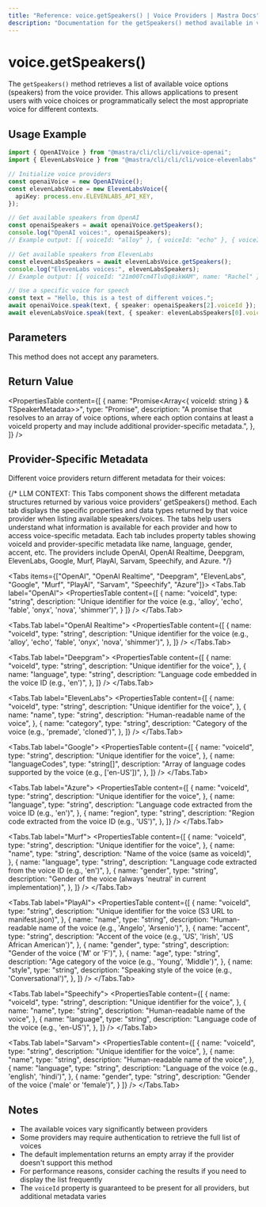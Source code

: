 ```yaml
---
title: "Reference: voice.getSpeakers() | Voice Providers | Mastra Docs"
description: "Documentation for the getSpeakers() method available in voice providers, which retrieves available voice options."
---
```



# voice.getSpeakers()

The `getSpeakers()` method retrieves a list of available voice options (speakers) from the voice provider. This allows applications to present users with voice choices or programmatically select the most appropriate voice for different contexts.

## Usage Example

```typescript
import { OpenAIVoice } from "@mastra/cli/cli/cli/voice-openai";
import { ElevenLabsVoice } from "@mastra/cli/cli/cli/voice-elevenlabs";

// Initialize voice providers
const openaiVoice = new OpenAIVoice();
const elevenLabsVoice = new ElevenLabsVoice({
  apiKey: process.env.ELEVENLABS_API_KEY,
});

// Get available speakers from OpenAI
const openaiSpeakers = await openaiVoice.getSpeakers();
console.log("OpenAI voices:", openaiSpeakers);
// Example output: [{ voiceId: "alloy" }, { voiceId: "echo" }, { voiceId: "fable" }, ...]

// Get available speakers from ElevenLabs
const elevenLabsSpeakers = await elevenLabsVoice.getSpeakers();
console.log("ElevenLabs voices:", elevenLabsSpeakers);
// Example output: [{ voiceId: "21m00Tcm4TlvDq8ikWAM", name: "Rachel" }, ...]

// Use a specific voice for speech
const text = "Hello, this is a test of different voices.";
await openaiVoice.speak(text, { speaker: openaiSpeakers[2].voiceId });
await elevenLabsVoice.speak(text, { speaker: elevenLabsSpeakers[0].voiceId });
```

## Parameters

This method does not accept any parameters.

## Return Value

<PropertiesTable
  content={[
    {
      name: "Promise<Array<{ voiceId: string } & TSpeakerMetadata>>",
      type: "Promise",
      description:
        "A promise that resolves to an array of voice options, where each option contains at least a voiceId property and may include additional provider-specific metadata.",
    },
  ]}
/>

## Provider-Specific Metadata

Different voice providers return different metadata for their voices:

{/*
LLM CONTEXT: This Tabs component shows the different metadata structures returned by various voice providers' getSpeakers() method.
Each tab displays the specific properties and data types returned by that voice provider when listing available speakers/voices.
The tabs help users understand what information is available for each provider and how to access voice-specific metadata.
Each tab includes property tables showing voiceId and provider-specific metadata like name, language, gender, accent, etc.
The providers include OpenAI, OpenAI Realtime, Deepgram, ElevenLabs, Google, Murf, PlayAI, Sarvam, Speechify, and Azure.
*/}

<Tabs items={["OpenAI", "OpenAI Realtime", "Deepgram", "ElevenLabs", "Google", "Murf", "PlayAI", "Sarvam", "Speechify", "Azure"]}>
  <Tabs.Tab label="OpenAI">
    <PropertiesTable
      content={[
        {
          name: "voiceId",
          type: "string",
          description: "Unique identifier for the voice (e.g., 'alloy', 'echo', 'fable', 'onyx', 'nova', 'shimmer')",
        }
      ]}
    />
  </Tabs.Tab>

<Tabs.Tab label="OpenAI Realtime">
  <PropertiesTable
    content={[
      {
        name: "voiceId",
        type: "string",
        description:
          "Unique identifier for the voice (e.g., 'alloy', 'echo', 'fable', 'onyx', 'nova', 'shimmer')",
      },
    ]}
  />
</Tabs.Tab>

<Tabs.Tab label="Deepgram">
  <PropertiesTable
    content={[
      {
        name: "voiceId",
        type: "string",
        description: "Unique identifier for the voice",
      },
      {
        name: "language",
        type: "string",
        description: "Language code embedded in the voice ID (e.g., 'en')",
      },
    ]}
  />
</Tabs.Tab>

<Tabs.Tab label="ElevenLabs">
  <PropertiesTable
    content={[
      {
        name: "voiceId",
        type: "string",
        description: "Unique identifier for the voice",
      },
      {
        name: "name",
        type: "string",
        description: "Human-readable name of the voice",
      },
      {
        name: "category",
        type: "string",
        description: "Category of the voice (e.g., 'premade', 'cloned')",
      },
    ]}
  />
</Tabs.Tab>

<Tabs.Tab label="Google">
  <PropertiesTable
    content={[
      {
        name: "voiceId",
        type: "string",
        description: "Unique identifier for the voice",
      },
      {
        name: "languageCodes",
        type: "string[]",
        description:
          "Array of language codes supported by the voice (e.g., ['en-US'])",
      },
    ]}
  />
</Tabs.Tab>

<Tabs.Tab label="Azure">
  <PropertiesTable
    content={[
      {
        name: "voiceId",
        type: "string",
        description: "Unique identifier for the voice",
      },
      {
        name: "language",
        type: "string",
        description: "Language code extracted from the voice ID (e.g., 'en')",
      },
      {
        name: "region",
        type: "string",
        description: "Region code extracted from the voice ID (e.g., 'US')",
      },
    ]}
  />
</Tabs.Tab>

<Tabs.Tab label="Murf">
  <PropertiesTable
    content={[
      {
        name: "voiceId",
        type: "string",
        description: "Unique identifier for the voice",
      },
      {
        name: "name",
        type: "string",
        description: "Name of the voice (same as voiceId)",
      },
      {
        name: "language",
        type: "string",
        description: "Language code extracted from the voice ID (e.g., 'en')",
      },
      {
        name: "gender",
        type: "string",
        description:
          "Gender of the voice (always 'neutral' in current implementation)",
      },
    ]}
  />
</Tabs.Tab>

<Tabs.Tab label="PlayAI">
  <PropertiesTable
    content={[
      {
        name: "voiceId",
        type: "string",
        description:
          "Unique identifier for the voice (S3 URL to manifest.json)",
      },
      {
        name: "name",
        type: "string",
        description:
          "Human-readable name of the voice (e.g., 'Angelo', 'Arsenio')",
      },
      {
        name: "accent",
        type: "string",
        description:
          "Accent of the voice (e.g., 'US', 'Irish', 'US African American')",
      },
      {
        name: "gender",
        type: "string",
        description: "Gender of the voice ('M' or 'F')",
      },
      {
        name: "age",
        type: "string",
        description: "Age category of the voice (e.g., 'Young', 'Middle')",
      },
      {
        name: "style",
        type: "string",
        description: "Speaking style of the voice (e.g., 'Conversational')",
      },
    ]}
  />
</Tabs.Tab>

<Tabs.Tab label="Speechify">
  <PropertiesTable
    content={[
      {
        name: "voiceId",
        type: "string",
        description: "Unique identifier for the voice",
      },
      {
        name: "name",
        type: "string",
        description: "Human-readable name of the voice",
      },
      {
        name: "language",
        type: "string",
        description: "Language code of the voice (e.g., 'en-US')",
      },
    ]}
  />
</Tabs.Tab>

  <Tabs.Tab label="Sarvam">
    <PropertiesTable
      content={[
        {
          name: "voiceId",
          type: "string",
          description: "Unique identifier for the voice",
        },
        {
          name: "name",
          type: "string",
          description: "Human-readable name of the voice",
        },
        {
          name: "language",
          type: "string",
          description: "Language of the voice (e.g., 'english', 'hindi')",
        },
        {
          name: "gender",
          type: "string",
          description: "Gender of the voice ('male' or 'female')",
        }
      ]}
    />
  </Tabs.Tab>
</Tabs>

## Notes

- The available voices vary significantly between providers
- Some providers may require authentication to retrieve the full list of voices
- The default implementation returns an empty array if the provider doesn't support this method
- For performance reasons, consider caching the results if you need to display the list frequently
- The `voiceId` property is guaranteed to be present for all providers, but additional metadata varies
